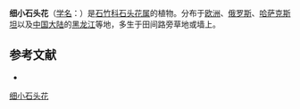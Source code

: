 {{Speciesbox
| name = 细小石头花
| status = 
| status_system = 
| image = Gypsophila muralis.jpg
| genus = Gypsophila
| species = muralis
| authority = L.
}}

'''细小石头花'''（[[学名|学名]]：{{lang|la|''Gypsophila muralis''}}）是[[石竹科|石竹科]][[石头花属|石头花属]]的植物。分布于[[欧洲|欧洲]]、[[俄罗斯|俄罗斯]]、[[哈萨克斯坦|哈萨克斯坦]]以及[[中国大陆|中国大陆]]的[[黑龙江|黑龙江]]等地，多生于田间路旁草地或墙上。

== 参考文献 ==
<div class="references-small">
* {{cite web| url =http://www.bioinfo.cn/db05/KmzwSpecies.php?action=view&id=2520| title =细小石头花| work =《中国高等植物数据库全库》| publisher =中国科学院微生物研究所| author =昆明植物研究所| accessdate =2009-02-23| deadurl =yes| archiveurl =https://web.archive.org/web/20160305003130/http://www.bioinfo.cn/db05/KmzwSpecies.php?action=view&id=2520| archivedate =2016-03-05}}
</div>

{{Commons category|Gypsophila muralis}}
{{Taxonbar|from=Q158885}}

[[Category:石头花属|细小石头花]]


{{植物小作品}}